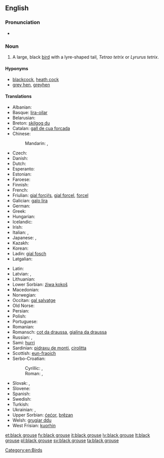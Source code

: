 ==English==
{{wikipedia}}

===Pronunciation===
* {{IPA|/ˈblæk ɡɽɑʊs/}}

===Noun===
{{en-noun|head=[[black]] [[grouse]]}}

# A large, black [[bird]] with a lyre-shaped tail, ''Tetrao tetrix'' or ''Lyrurus tetrix''.

====Hyponyms====
* [[blackcock]], [[heath cock]] {{qualifier|male}}
* [[grey hen]], [[greyhen]] {{qualifier|female}}

====Translations====
{{trans-top|a large, black bird}}
* Albanian: {{t-|sq|gjeli lirë}}
* Basque: [[lira-oilar]]
* Belarusian: {{t-|be|цецярук|m|tr=cecjarúk|sc=Cyrl}}
* Breton: [[skilgog du]]
* Catalan: [[gall de cua forcada]]
* Chinese:
*: Mandarin: {{t|cmn|黑琴雞|sc=Hani}}, {{t|cmn|黑琴鸡|tr=hēiqínjī|sc=Hani}}
* Czech: {{t-|cs|tetřívek|m}}
* Danish: {{t-|da|urfugl}}
* Dutch:  {{t-|nl|korhoen|n}}
* Esperanto: {{t-|eo|tetro}}
* Estonian: {{t-|et|teder}}
* Faroese: {{t-|fo|orri|m}}
* Finnish: {{t+|fi|teeri}}
* French: {{t+|fr|tétras lyre|m}}
* Friulian: [[gjal forcjŕs]], [[gjal forcel]], [[forcel]]
* Galician: [[galo lira]]
* German: {{t+|de|Birkhuhn|n}}
* Greek: {{t-|el|λυροπετεινός|m|tr=liropetinós|sc=Grek}}
* Hungarian: {{t+|hu|nyírfajd}}
* Icelandic: {{t-|is|orri}}
* Irish: {{t-|ga|liathchearc}}
* Italian: {{t-|it|gallo forcello|m}}, {{t-|it|fagiano di monte|m}}
* Japanese: {{t-|ja|クロライチョウ|tr=kuroraichō|sc=Jpan}}, {{t-|ja|黒雷鳥|tr=くろらいちょう, kuroraichō|sc=Jpan}}
* Kazakh: {{t|kk|құр|tr=qur|sc=Cyrl}}
* Korean: {{t-|ko|멧닭|tr=metdalk|sc=Kore}}
* Ladin: [[gial fosch]]
* Latgalian: {{tø|ltg|rubyns}}
{{trans-mid}}
* Latin: {{t+|la|tetrao}}
* Latvian: {{t-|lv|rubenis}}, {{t+|lv|teteris|m}}
* Lithuanian: {{t+|lt|tetervinas|m}}
* Lower Sorbian: [[źiwa kokoš]]
* Macedonian: {{t-|mk|мал тетреб|m|tr=mal tétreb|sc=Cyrl}}
* Norwegian: {{t-|no|orrfugl}}
* Occitan: [[gal salvatge]]
* Old Norse: {{tø|non|orri|m}}
* Persian: {{t-|fa|سیاه خروس|tr=siyâh-e xorus}}
* Polish: {{t+|pl|cietrzew|m}}
* Portuguese: {{t-|pt|galolira|m}}
* Romanian: {{t-|ro|cocoș-de-mesteacăn}}
* Romansch: [[cot da draussa]], [[gialina da draussa]]
* Russian: {{t+|ru|тетерев|m|tr=téterev}}, {{t+|ru|тетерев-косач|m|tr=téterev-kosáč|sc=Cyrl}}
* Sami: [[hurri]]
* Sardinian: [[pidraxu de monti]], [[cirolitta]]
* Scottish: [[eun-fraoich]]
* Serbo-Croatian:
*: Cyrillic: {{t-|sh|мали тетреб|m}}, {{t-|sh|мали тетријеб|m}}
*: Roman: {{t-|sh|mali tetreb|m}}, {{t-|sh|mali tetrijeb|m}}
* Slovak: {{t-|sk|tetrov hoľniak|m}}, {{t-|sk|tetrov|m}}
* Slovene: {{t+|sl|ruševec|m}}
* Spanish: {{t-|es|gallo lira|m}}
* Swedish: {{t+|sv|orre}}
* Turkish: {{t+|tr|orman horozu}}
* Ukrainian: {{t-|uk|тетерук|m|tr=teterúk|sc=Cyrl}}, {{t-|uk|тетерев|m|tr=téterev|sc=Cyrl}}
* Upper Sorbian: [[ćećor]], [[brězan]]
* Welsh: [[grugiar ddu]]
* West Frisian: [[kuorhin]]
{{trans-bottom}}

[[Category:en:Birds]]

[[et:black grouse]]
[[fy:black grouse]]
[[it:black grouse]]
[[lv:black grouse]]
[[lt:black grouse]]
[[pl:black grouse]]
[[sv:black grouse]]
[[ta:black grouse]]